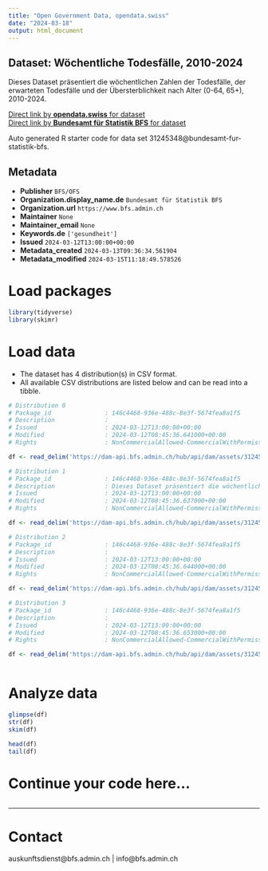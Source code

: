 ```yaml
---
title: "Open Government Data, opendata.swiss"
date: "2024-03-18"
output: html_document
---
```


## Dataset: Wöchentliche Todesfälle, 2010-2024

Dieses Dataset präsentiert die wöchentlichen Zahlen der Todesfälle, der erwarteten Todesfälle und der Übersterblichkeit nach Alter (0-64, 65+), 2010-2024.

[Direct link by **opendata.swiss** for dataset](https://opendata.swiss/de/dataset/wochentliche-todesfalle-2010-2024)<br>
[Direct link by **Bundesamt für Statistik BFS** for dataset](https://www.bfs.admin.ch/asset/de/ts-d-14.03.04.03-wr)

Auto generated R starter code for data set 31245348@bundesamt-fur-statistik-bfs.

## Metadata

- **Publisher** `BFS/OFS`
- **Organization.display_name.de** `Bundesamt für Statistik BFS`
- **Organization.url** `https://www.bfs.admin.ch`
- **Maintainer** `None`
- **Maintainer_email** `None`
- **Keywords.de** `['gesundheit']`
- **Issued** `2024-03-12T13:00:00+00:00`
- **Metadata_created** `2024-03-13T09:36:34.561904`
- **Metadata_modified** `2024-03-15T11:18:49.578526`


# Load packages

```r

library(tidyverse)
library(skimr)

```

# Load data

-   The dataset has 4 distribution(s) in CSV format.
-   All available CSV distributions are listed below and can be read into a tibble.

```r

# Distribution 0
# Package_id               : 146c4468-936e-488c-8e3f-5674fea8a1f5
# Description              : 
# Issued                   : 2024-03-12T13:00:00+00:00
# Modified                 : 2024-03-12T08:45:36.641000+00:00
# Rights                   : NonCommercialAllowed-CommercialWithPermission-ReferenceRequired

df <- read_delim('https://dam-api.bfs.admin.ch/hub/api/dam/assets/31245356/master')

# Distribution 1
# Package_id               : 146c4468-936e-488c-8e3f-5674fea8a1f5
# Description              : Dieses Dataset präsentiert die wöchentlichen Zahlen der Todesfälle, der erwarteten Todesfälle und der Übersterblichkeit nach Alter (0-64, 65+), 2010-2024.
# Issued                   : 2024-03-12T13:00:00+00:00
# Modified                 : 2024-03-12T08:45:36.637000+00:00
# Rights                   : NonCommercialAllowed-CommercialWithPermission-ReferenceRequired

df <- read_delim('https://dam-api.bfs.admin.ch/hub/api/dam/assets/31245366/master')

# Distribution 2
# Package_id               : 146c4468-936e-488c-8e3f-5674fea8a1f5
# Description              : 
# Issued                   : 2024-03-12T13:00:00+00:00
# Modified                 : 2024-03-12T08:45:36.644000+00:00
# Rights                   : NonCommercialAllowed-CommercialWithPermission-ReferenceRequired

df <- read_delim('https://dam-api.bfs.admin.ch/hub/api/dam/assets/31245371/master')

# Distribution 3
# Package_id               : 146c4468-936e-488c-8e3f-5674fea8a1f5
# Description              : 
# Issued                   : 2024-03-12T13:00:00+00:00
# Modified                 : 2024-03-12T08:45:36.653000+00:00
# Rights                   : NonCommercialAllowed-CommercialWithPermission-ReferenceRequired

df <- read_delim('https://dam-api.bfs.admin.ch/hub/api/dam/assets/31245362/master')



```

# Analyze data

```r

glimpse(df)
str(df)
skim(df)

head(df)
tail(df)

```

# Continue your code here...

```r

```

------------------------------------------------------------------------

# Contact

auskunftsdienst@bfs.admin.ch | info@bfs.admin.ch
